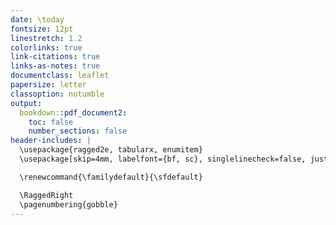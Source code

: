 ```yaml
---
date: \today
fontsize: 12pt
linestretch: 1.2
colorlinks: true
link-citations: true
links-as-notes: true
documentclass: leaflet
papersize: letter
classoption: notumble
output:
  bookdown::pdf_document2:
    toc: false
    number_sections: false
header-includes: |
  \usepackage{ragged2e, tabularx, enumitem}
  \usepackage[skip=4mm, labelfont={bf, sc}, singlelinecheck=false, justification=RaggedRight]{caption}

  \renewcommand{\familydefault}{\sfdefault}

  \RaggedRight
  \pagenumbering{gobble}
---
```

